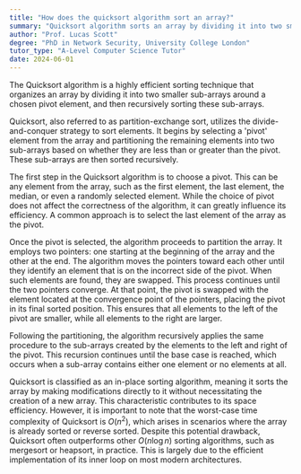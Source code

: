 ```yaml
---
title: "How does the quicksort algorithm sort an array?"
summary: "Quicksort algorithm sorts an array by dividing it into two smaller arrays around a pivot element and recursively sorting them."
author: "Prof. Lucas Scott"
degree: "PhD in Network Security, University College London"
tutor_type: "A-Level Computer Science Tutor"
date: 2024-06-01
---
```


The Quicksort algorithm is a highly efficient sorting technique that organizes an array by dividing it into two smaller sub-arrays around a chosen pivot element, and then recursively sorting these sub-arrays.

Quicksort, also referred to as partition-exchange sort, utilizes the divide-and-conquer strategy to sort elements. It begins by selecting a 'pivot' element from the array and partitioning the remaining elements into two sub-arrays based on whether they are less than or greater than the pivot. These sub-arrays are then sorted recursively.

The first step in the Quicksort algorithm is to choose a pivot. This can be any element from the array, such as the first element, the last element, the median, or even a randomly selected element. While the choice of pivot does not affect the correctness of the algorithm, it can greatly influence its efficiency. A common approach is to select the last element of the array as the pivot.

Once the pivot is selected, the algorithm proceeds to partition the array. It employs two pointers: one starting at the beginning of the array and the other at the end. The algorithm moves the pointers toward each other until they identify an element that is on the incorrect side of the pivot. When such elements are found, they are swapped. This process continues until the two pointers converge. At that point, the pivot is swapped with the element located at the convergence point of the pointers, placing the pivot in its final sorted position. This ensures that all elements to the left of the pivot are smaller, while all elements to the right are larger.

Following the partitioning, the algorithm recursively applies the same procedure to the sub-arrays created by the elements to the left and right of the pivot. This recursion continues until the base case is reached, which occurs when a sub-array contains either one element or no elements at all.

Quicksort is classified as an in-place sorting algorithm, meaning it sorts the array by making modifications directly to it without necessitating the creation of a new array. This characteristic contributes to its space efficiency. However, it is important to note that the worst-case time complexity of Quicksort is $O(n^2)$, which arises in scenarios where the array is already sorted or reverse sorted. Despite this potential drawback, Quicksort often outperforms other $O(n \log n)$ sorting algorithms, such as mergesort or heapsort, in practice. This is largely due to the efficient implementation of its inner loop on most modern architectures.
    